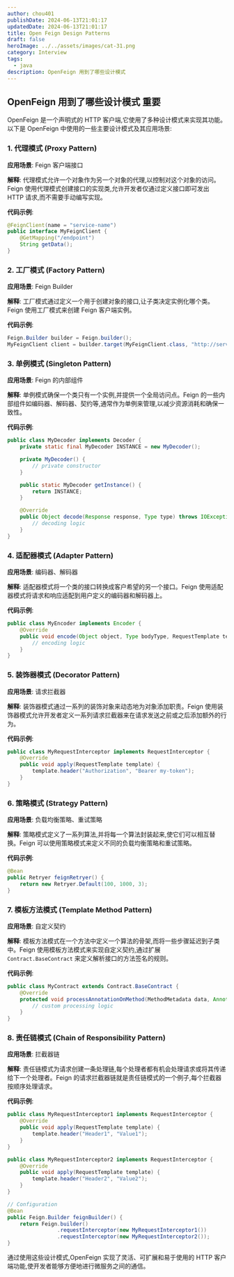 ```yaml
---
author: chou401
publishDate: 2024-06-13T21:01:17
updatedDate: 2024-06-13T21:01:17
title: Open Feign Design Patterns
draft: false
heroImage: ../../assets/images/cat-31.png
category: Interview
tags:
  - java
description: OpenFeign 用到了哪些设计模式
---
```


## OpenFeign 用到了哪些设计模式 重要

OpenFeign 是一个声明式的 HTTP 客户端,它使用了多种设计模式来实现其功能。以下是 OpenFeign 中使用的一些主要设计模式及其应用场景:

### 1. 代理模式 (Proxy Pattern)

**应用场景**: Feign 客户端接口

**解释**: 代理模式允许一个对象作为另一个对象的代理,以控制对这个对象的访问。Feign 使用代理模式创建接口的实现类,允许开发者仅通过定义接口即可发出 HTTP 请求,而不需要手动编写实现。

**代码示例**:

```java
@FeignClient(name = "service-name")
public interface MyFeignClient {
    @GetMapping("/endpoint")
    String getData();
}
```

### 2. 工厂模式 (Factory Pattern)

**应用场景**: Feign Builder

**解释**: 工厂模式通过定义一个用于创建对象的接口,让子类决定实例化哪个类。Feign 使用工厂模式来创建 Feign 客户端实例。

**代码示例**:

```java
Feign.Builder builder = Feign.builder();
MyFeignClient client = builder.target(MyFeignClient.class, "http://service-url");
```

### 3. 单例模式 (Singleton Pattern)

**应用场景**: Feign 的内部组件

**解释**: 单例模式确保一个类只有一个实例,并提供一个全局访问点。Feign 的一些内部组件如编码器、解码器、契约等,通常作为单例来管理,以减少资源消耗和确保一致性。

**代码示例**:

```java
public class MyDecoder implements Decoder {
    private static final MyDecoder INSTANCE = new MyDecoder();

    private MyDecoder() {
        // private constructor
    }

    public static MyDecoder getInstance() {
        return INSTANCE;
    }

    @Override
    public Object decode(Response response, Type type) throws IOException {
        // decoding logic
    }
}
```

### 4. 适配器模式 (Adapter Pattern)

**应用场景**: 编码器、解码器

**解释**: 适配器模式将一个类的接口转换成客户希望的另一个接口。Feign 使用适配器模式将请求和响应适配到用户定义的编码器和解码器上。

**代码示例**:

```java
public class MyEncoder implements Encoder {
    @Override
    public void encode(Object object, Type bodyType, RequestTemplate template) {
        // encoding logic
    }
}
```

### 5. 装饰器模式 (Decorator Pattern)

**应用场景**: 请求拦截器

**解释**: 装饰器模式通过一系列的装饰对象来动态地为对象添加职责。Feign 使用装饰器模式允许开发者定义一系列请求拦截器来在请求发送之前或之后添加额外的行为。

**代码示例**:

```java
public class MyRequestInterceptor implements RequestInterceptor {
    @Override
    public void apply(RequestTemplate template) {
        template.header("Authorization", "Bearer my-token");
    }
}
```

### 6. 策略模式 (Strategy Pattern)

**应用场景**: 负载均衡策略、重试策略

**解释**: 策略模式定义了一系列算法,并将每一个算法封装起来,使它们可以相互替换。Feign 可以使用策略模式来定义不同的负载均衡策略和重试策略。

**代码示例**:

```java
@Bean
public Retryer feignRetryer() {
    return new Retryer.Default(100, 1000, 3);
}
```

### 7. 模板方法模式 (Template Method Pattern)

**应用场景**: 自定义契约

**解释**: 模板方法模式在一个方法中定义一个算法的骨架,而将一些步骤延迟到子类中。Feign 使用模板方法模式来实现自定义契约,通过扩展 `Contract.BaseContract` 来定义解析接口的方法签名的规则。

**代码示例**:

```java
public class MyContract extends Contract.BaseContract {
    @Override
    protected void processAnnotationOnMethod(MethodMetadata data, Annotation annotation, Method method) {
        // custom processing logic
    }
}
```

### 8. 责任链模式 (Chain of Responsibility Pattern)

**应用场景**: 拦截器链

**解释**: 责任链模式为请求创建一条处理链,每个处理者都有机会处理请求或将其传递给下一个处理者。Feign 的请求拦截器链就是责任链模式的一个例子,每个拦截器按顺序处理请求。

**代码示例**:

```java
public class MyRequestInterceptor1 implements RequestInterceptor {
    @Override
    public void apply(RequestTemplate template) {
        template.header("Header1", "Value1");
    }
}

public class MyRequestInterceptor2 implements RequestInterceptor {
    @Override
    public void apply(RequestTemplate template) {
        template.header("Header2", "Value2");
    }
}

// Configuration
@Bean
public Feign.Builder feignBuilder() {
    return Feign.builder()
                .requestInterceptor(new MyRequestInterceptor1())
                .requestInterceptor(new MyRequestInterceptor2());
}
```

通过使用这些设计模式,OpenFeign 实现了灵活、可扩展和易于使用的 HTTP 客户端功能,使开发者能够方便地进行微服务之间的通信。
